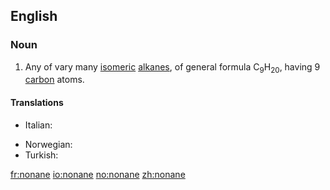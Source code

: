 ==English==

===Noun===
{{en-noun}}
#{{organic compound}} Any of vary many [[isomeric]] [[alkane]]s, of general formula C<sub>9</sub>H<sub>20</sub>, having 9 [[carbon]] atoms.

====Translations====
{{trans-top|nonane}}
*Italian: {{t+|it|nonano|m}}
{{trans-mid}}
*Norwegian: {{t-|no|nonan|n}}
* Turkish: {{t|tr|nonan}}
{{trans-bottom}}

[[fr:nonane]]
[[io:nonane]]
[[no:nonane]]
[[zh:nonane]]